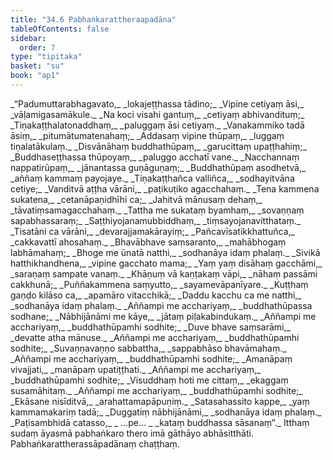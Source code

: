 ```yaml
---
title: "34.6 Pabhaṅkarattheraapadāna"
tableOfContents: false
sidebar:
  order: 7
type: "tipitaka"
basket: "su"
book: "ap1"
---
```



<DynamicBreadcrumb />

<Division number="53" book="ap1">

<Paragraph number="3777" type="verses" book="ap1">
_“Padumuttarabhagavato,_  
_lokajeṭṭhassa tādino;_  
_Vipine cetiyaṃ āsi,_  
_vāḷamigasamākule._  

</Paragraph>

</Division>
<Division number="54" book="ap1">

<Paragraph number="3778" type="verses" book="ap1">
_Na koci visahi gantuṃ,_  
_cetiyaṃ abhivandituṃ;_  
_Tiṇakaṭṭhalatonaddhaṃ,_  
_paluggaṃ āsi cetiyaṃ._  

</Paragraph>

</Division>
<Division number="55" book="ap1">

<Paragraph number="3779" type="verses" book="ap1">
_Vanakammiko tadā āsiṃ,_  
_pitumātumatenahaṃ;_  
_Addasaṃ vipine thūpaṃ,_  
_luggaṃ tiṇalatākulaṃ._  

</Paragraph>

</Division>
<Division number="56" book="ap1">

<Paragraph number="3780" type="verses" book="ap1">
_Disvānāhaṃ buddhathūpaṃ,_  
_garucittaṃ upaṭṭhahiṃ;_  
_Buddhaseṭṭhassa thūpoyaṃ,_  
_paluggo acchatī vane._  

</Paragraph>

</Division>
<Division number="57" book="ap1">

<Paragraph number="3781" type="verses" book="ap1">
_Nacchannaṃ nappatirūpaṃ,_  
_jānantassa guṇāguṇaṃ;_  
_Buddhathūpaṃ asodhetvā,_  
_aññaṃ kammaṃ payojaye._  

</Paragraph>

</Division>
<Division number="58" book="ap1">

<Paragraph number="3782" type="verses" book="ap1">
_Tiṇakaṭṭhañca valliñca,_  
_sodhayitvāna cetiye;_  
_Vanditvā aṭṭha vārāni,_  
_paṭikuṭiko agacchahaṃ._  

</Paragraph>

</Division>
<Division number="59" book="ap1">

<Paragraph number="3783" type="verses" book="ap1">
_Tena kammena sukatena,_  
_cetanāpaṇidhīhi ca;_  
_Jahitvā mānusaṃ dehaṃ,_  
_tāvatiṃsamagacchahaṃ._  

</Paragraph>

</Division>
<Division number="60" book="ap1">

<Paragraph number="3784" type="verses" book="ap1">
_Tattha me sukataṃ byamhaṃ,_  
_sovaṇṇaṃ sapabhassaraṃ;_  
_Saṭṭhiyojanamubbiddhaṃ,_  
_tiṃsayojanavitthataṃ._  

</Paragraph>

</Division>
<Division number="61" book="ap1">

<Paragraph number="3785" type="verses" book="ap1">
_Tisatāni ca vārāni,_  
_devarajjamakārayiṃ;_  
_Pañcavīsatikkhattuñca,_  
_cakkavattī ahosahaṃ._  

</Paragraph>

</Division>
<Division number="62" book="ap1">

<Paragraph number="3786" type="verses" book="ap1">
_Bhavābhave saṃsaranto,_  
_mahābhogaṃ labhāmahaṃ;_  
_Bhoge me ūnatā natthi,_  
_sodhanāya idaṃ phalaṃ._  

</Paragraph>

</Division>
<Division number="63" book="ap1">

<Paragraph number="3787" type="verses" book="ap1">
_Sivikā hatthikhandhena,_  
_vipine gacchato mama;_  
_Yaṃ yaṃ disāhaṃ gacchāmi,_  
_saraṇaṃ sampate vanaṃ._  

</Paragraph>

</Division>
<Division number="64" book="ap1">

<Paragraph number="3788" type="verses" book="ap1">
_Khāṇuṃ vā kaṇṭakaṃ vāpi,_  
_nāhaṃ passāmi cakkhunā;_  
_Puññakammena saṃyutto,_  
_sayamevāpanīyare._  

</Paragraph>

</Division>
<Division number="65" book="ap1">

<Paragraph number="3789" type="verses" book="ap1">
_Kuṭṭhaṃ gaṇḍo kilāso ca,_  
_apamāro vitacchikā;_  
_Daddu kacchu ca me natthi,_  
_sodhanāya idaṃ phalaṃ._  

</Paragraph>

</Division>
<Division number="66" book="ap1">

<Paragraph number="3790" type="verses" book="ap1">
_Aññampi me acchariyaṃ,_  
_buddhathūpassa sodhane;_  
_Nābhijānāmi me kāye,_  
_jātaṃ piḷakabindukaṃ._  

</Paragraph>

</Division>
<Division number="67" book="ap1">

<Paragraph number="3791" type="verses" book="ap1">
_Aññampi me acchariyaṃ,_  
_buddhathūpamhi sodhite;_  
_Duve bhave saṃsarāmi,_  
_devatte atha mānuse._  

</Paragraph>

</Division>
<Division number="68" book="ap1">

<Paragraph number="3792" type="verses" book="ap1">
_Aññampi me acchariyaṃ,_  
_buddhathūpamhi sodhite;_  
_Suvaṇṇavaṇṇo sabbattha,_  
_sappabhāso bhavāmahaṃ._  

</Paragraph>

</Division>
<Division number="69" book="ap1">

<Paragraph number="3793" type="verses" book="ap1">
_Aññampi me acchariyaṃ,_  
_buddhathūpamhi sodhite;_  
_Amanāpaṃ vivajjati,_  
_manāpaṃ upatiṭṭhati._  

</Paragraph>

</Division>
<Division number="70" book="ap1">

<Paragraph number="3794" type="verses" book="ap1">
_Aññampi me acchariyaṃ,_  
_buddhathūpamhi sodhite;_  
_Visuddhaṃ hoti me cittaṃ,_  
_ekaggaṃ susamāhitaṃ._  

</Paragraph>

</Division>
<Division number="71" book="ap1">

<Paragraph number="3795" type="verses" book="ap1">
_Aññampi me acchariyaṃ,_  
_buddhathūpamhi sodhite;_  
_Ekāsane nisīditvā,_  
_arahattamapāpuṇiṃ._  

</Paragraph>

</Division>
<Division number="72" book="ap1">

<Paragraph number="3796" type="verses" book="ap1">
_Satasahassito kappe,_  
_yaṃ kammamakariṃ tadā;_  
_Duggatiṃ nābhijānāmi,_  
_sodhanāya idaṃ phalaṃ._  

</Paragraph>

</Division>
<Division number="73" book="ap1">

<Paragraph number="3797" type="verses" book="ap1">
_Paṭisambhidā catasso,_  
_ …pe… _  
_kataṃ buddhassa sāsanaṃ”._  

</Paragraph>

<Paragraph number="3798" book="ap1">
Itthaṃ sudaṃ āyasmā pabhaṅkaro thero imā gāthāyo abhāsitthāti.

</Paragraph>
</Division>

<Paragraph number="3799" type="center" book="ap1">
Pabhaṅkarattherassāpadānaṃ chaṭṭhaṃ.
</Paragraph>